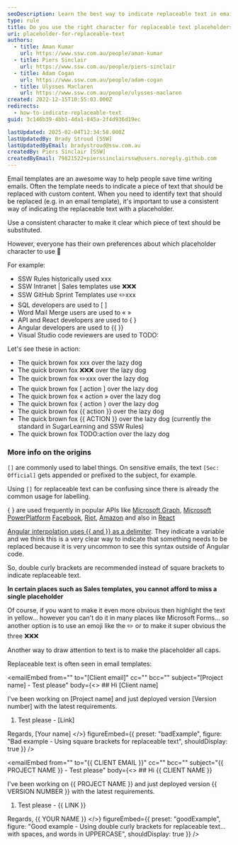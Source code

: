 ```yaml
---
seoDescription: Learn the best way to indicate replaceable text in email templates using clear placeholders.
type: rule
title: Do you use the right character for replaceable text placeholders?
uri: placeholder-for-replaceable-text
authors:
  - title: Aman Kumar
    url: https://www.ssw.com.au/people/aman-kumar
  - title: Piers Sinclair
    url: https://www.ssw.com.au/people/piers-sinclair
  - title: Adam Cogan
    url: https://www.ssw.com.au/people/adam-cogan
  - title: Ulysses Maclaren
    url: https://www.ssw.com.au/people/ulysses-maclaren
created: 2022-12-15T10:55:03.000Z
redirects:
  - how-to-indicate-replaceable-text
guid: 3c146b39-4bb1-4da1-845a-2f4d936d19ec

lastUpdated: 2025-02-04T12:34:58.000Z
lastUpdatedBy: Brady Stroud [SSW]
lastUpdatedByEmail: bradystroud@ssw.com.au
createdBy: Piers Sinclair [SSW]
createdByEmail: 79821522+pierssinclairssw@users.noreply.github.com
---
```


Email templates are an awesome way to help people save time writing emails. Often the template needs to indicate a piece of text that should be replaced with custom content. When you need to identify text that should be replaced (e.g. in an email template), it's important to use a consistent way of indicating the replaceable text with a placeholder.

Use a consistent character to make it clear which piece of text should be substituted.
<youtubeEmbed url="https://youtu.be/uFLnYo_z6Pw" description="Video: Choose the Best Text Placeholders (3 min)" />

However, everyone has their own preferences about which placeholder character to use 🥸

For example:

* SSW Rules historically used xxx
* SSW Intranet | Sales templates use ❌❌❌
* SSW GitHub Sprint Templates use ✏️xxx
* SQL developers are used to [ ]
* Word Mail Merge users are used to « »
* API and React developers are used to { }
* Angular developers are used to {{ }}
* Visual Studio code reviewers are used to TODO:

Let's see these in action:

* The quick brown fox xxx over the lazy dog
* The quick brown fox ❌❌❌ over the lazy dog
* The quick brown fox ✏️xxx over the lazy dog
* The quick brown fox [ action ] over the lazy dog
* The quick brown fox « action » over the lazy dog
* The quick brown fox { action } over the lazy dog
* The quick brown fox {{ action }} over the lazy dog
* The quick brown fox {{ ACTION }} over the lazy dog (currently the standard in SugarLearning and SSW Rules)
* The quick brown fox TODO:action over the lazy dog

### More info on the origins

`[]` are commonly used to label things. On sensitive emails, the text `[Sec: Official]` gets appended or prefixed to the subject, for example.

Using `[]` for replaceable text can be confusing since there is already the common usage for labelling.

{ } are used frequently in popular APIs like [Microsoft Graph](https://learn.microsoft.com/en-au/graph/api/resources/users?view=graph-rest-beta), [Microsoft PowerPlatform](https://learn.microsoft.com/en-us/power-apps/developer/data-platform/webapi/samples/webapiservice-query-data) [Facebook](https://developers.facebook.com/docs/marketing-api/conversions-api/using-the-api), [Riot](https://developer.riotgames.com/apis), [Amazon](https://developer-docs.amazon.com/sp-api/docs/product-pricing-api-v0-reference) and also in [React](https://reactjs.org/docs/introducing-jsx.html)

[Angular interpolation uses {{ and }} as a delimiter](https://angular.io/guide/interpolation). They indicate a variable and we think this is a very clear way to indicate that something needs to be replaced because it is very uncommon to see this syntax outside of Angular code.

So, double curly brackets are recommended instead of square brackets to indicate replaceable text.

**In certain places such as Sales templates, you cannot afford to miss a single placeholder**

Of course, if you want to make it even more obvious then highlight the text in yellow... however you can't do it in many places like Microsoft Forms... so another option is to use an emoji like the ✏️ or to make it super obvious the three ❌❌❌

Another way to draw attention to text is to make the placeholder all caps.

Replaceable text is often seen in email templates:

<emailEmbed
  from=""
  to="\[Client email\]"
  cc=""
  bcc=""
  subject="\[Project name\] - Test please"
  body={<>
    ## Hi \[Client name\]

I've been working on \[Project name\] and just deployed version \[Version number\] with the latest requirements.

1. Test please - \[Link\]

Regards,
\[Your name\]
  </>}
  figureEmbed={{
    preset: "badExample",
    figure: "Bad example - Using square brackets for replaceable text",
    shouldDisplay: true
  }}
/>

<emailEmbed
  from=""
  to="&#123;&#123; CLIENT EMAIL &#125;&#125;"
  cc=""
  bcc=""
  subject="&#123;&#123; PROJECT NAME &#125;&#125; - Test please"
  body={<>
    ## Hi &#123;&#123; CLIENT NAME &#125;&#125;

I've been working on &#123;&#123; PROJECT NAME &#125;&#125; and just deployed version &#123;&#123; VERSION NUMBER &#125;&#125; with the latest requirements.

1. Test please - &#123;&#123; LINK &#125;&#125;

Regards,
&#123;&#123; YOUR NAME &#125;&#125;
  </>}
  figureEmbed={{
    preset: "goodExample",
    figure: "Good example - Using double curly brackets for replaceable text... with spaces, and words in UPPERCASE",
    shouldDisplay: true
  }}
/>
